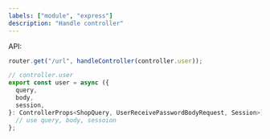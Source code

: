 ```yaml
---
labels: ["module", "express"]
description: "Handle controller"
---
```


API:

```ts
router.get("/url", handleController(controller.user));

// controller.user
export const user = async ({
  query,
  body,
  session,
}: ControllerProps<ShopQuery, UserReceivePasswordBodyRequest, Session>) => {
  // use query, body, sessoion
};
```
